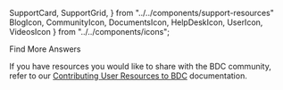   SupportCard,
  SupportGrid,
} from "../../components/support-resources"
  BlogIcon,
  CommunityIcon,
  DocumentsIcon,
  HelpDeskIcon,
  UserIcon,
  VideosIcon
} from "../../components/icons";

<PageContent title="Support">
  <Heading center>Find More Answers</Heading>

  <SupportGrid>
    <SupportCard
      title="User FAQs"
      icon={ UserIcon }
      description="Read answers to common questions."
      link="/user-resources/user-faqs"
    />
    <SupportCard
      title="Knowledge Base"
      icon={ BlogIcon }
      description= "Search informational articles."
      link="https://bdcatalyst.freshdesk.com/support/solutions"
    />
    <SupportCard
      title="Documentation"
      icon={ DocumentsIcon }
      description= "Read the release notes and get more instructions."
      link="https://bdcatalyst.gitbook.io/biodata-catalyst-documentation"
    />
    <SupportCard
      title="Forum"
      icon={ CommunityIcon }
      description="Interact with the community or find answers."
      link="https://bdcatalyst.freshdesk.com/support/discussions"
    />
    <SupportCard
      title="Help Desk"
      icon={ HelpDeskIcon }
      description= "Contact us."
      link="/help-and-support/contact-us"
    />
    <SupportCard
      title="YouTube"
      icon={ VideosIcon }
      description= "Watch demos, webinars, and more."
      link="https://www.youtube.com/channel/UCGkmY5oNK8uFZzT8vV_9KgQ"
    />
  </SupportGrid>

  If you have resources you would like to share with the BDC community,
  refer to our [Contributing User Resources to BDC](https://bdcatalyst.gitbook.io/biodata-catalyst-documentation/community/contributing-user-resources-to-bdc) documentation.
</PageContent>

